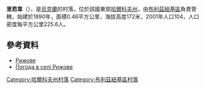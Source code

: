 {{coord|48|56|21|N|36|42|55|E|scale:100000_region:UA|display=title}}

'''里若韋'''（{{lang-uk|Рижове}}），是[[烏克蘭|烏克蘭]]的村落，位於該國東部[[哈爾科夫州|哈爾科夫州]]，由[[布利茲紐基區|布利茲紐基區]]負責管轄，始建於1890年，面積0.46平方公里，海拔高度172米，2001年人口104，人口密度每平方公里225.6人。

==參考資料==
* [http://gska2.rada.gov.ua/pls/z7502/A005?rdat1=09.01.2009&rf7571=32241 Рижове]{{dead link|date=2018年4月 |bot=InternetArchiveBot |fix-attempted=yes }}
* [http://weather.in.ua/ua/har'kovskaja/22282 Погода в селі Рижове]

{{DEFAULTSORT:Рижове}}
[[Category:哈爾科夫州村落|Category:哈爾科夫州村落]]
[[Category:布利茲紐基區村落|Category:布利茲紐基區村落]]


{{Kharkiv-geo-stub}}